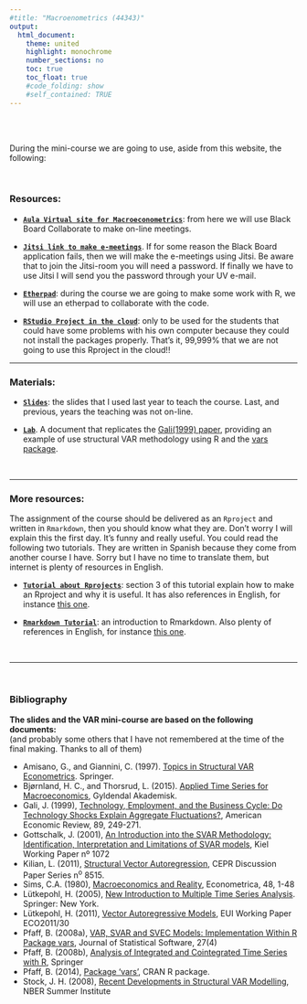 ```yaml
---
#title: "Macroenometrics (44343)"
output:
  html_document:
    theme: united
    highlight: monochrome 
    number_sections: no
    toc: true
    toc_float: true
    #code_folding: show
    #self_contained: TRUE
---
```


<br><br>


During the mini-course we are going to use, aside from this website, the following:

<br>

### Resources:

- [**`Aula Virtual site for Macroeconometrics`**](https://aulavirtual.uv.es/course/view.php?id=9759): from here we will use Black Board Collaborate to make on-line meetings. 


- [**`Jitsi link to make e-meetings`**](https://meet.jit.si/VAR-models). If for some reason the Black Board application fails, then we will make the e-meetings using Jitsi. Be aware that to join the Jitsi-room you will need a password. If finally we have to use Jitsi I will send you the password through your UV e-mail.


- [**`Etherpad`**](https://etherpad.wikimedia.org/p/var_18): during the course we are going to make some work with R, we will use an etherpad to collaborate with the code.

- [**`RStudio Project in the cloud`**](https://rstudio.cloud/project/1142842): only to be used for the students that could have some problems with his own computer because they could not install the packages properly. That's it, 99,999% that we are not going to use this Rproject in the cloud!!


----------------------

### Materials:

- [**`Slides`**](https://perezp44.github.io/VAR-models-web/03-Slides.html): the slides that I used last year to teach the course. Last, and previous, years the teaching was not on-line.

- [**`Lab`**](https://perezp44.github.io/VAR-models-web/04-Lab-Gali.html). A document that replicates the [Gali(1999) paper](http://www.crei.cat/wp-content/uploads/users/pages/jgaer99.pdf), providing an example of use structural VAR methodology using R and the [vars package](http://cran.r-project.org/web/packages/vars/vars.pdf).

<br>

----------------------

### More resources:

The assignment of the course should be delivered as an `Rproject` and written in `Rmarkdown`, then you should know what they are. Don't worry I will explain this the first day. It's funny and really useful. You could read the following two tutorials. They are written in Spanish because they come from another course I have. Sorry but I have no time to translate them, but internet is plenty of resources in English.

- [**`Tutorial about Rprojects`**](https://perezp44.github.io/VAR-models-web/tt_01_primeros_pasos-con-R.html): section 3 of this tutorial explain how to make an Rproject and why it is useful. It has also references in English, for instance [this one](https://rmd4sci.njtierney.com/workflow.html).



- [**`Rmarkdown Tutorial`**](https://perezp44.github.io/VAR-models-web/tt_02_Rmarkdown.html): an introduction to Rmarkdown. Also plenty of references in English, for instance [this one](https://rmd4sci.njtierney.com/).

<br>

----------------------


<br>


### Bibliography

**The slides and the VAR mini-course are based on the following documents:**  
(and probably some others that I have not remembered at the time of the final making. Thanks to all of them)


- Amisano, G., and Giannini, C. (1997). [Topics in Structural VAR Econometrics](http://www.springer.com/gp/book/9783662027578). Springer. 
- Bjørnland, H. C., and Thorsrud, L. (2015). [Applied Time Series for Macroeconomics](http://www.gyldendal.no/Faglitteratur/OEkonomi-og-administrasjon/Samfunnsoekonomi/Applied-time-series-for-macroeconomics-2.-utg),  Gyldendal Akademisk. 
- Gali, J. (1999), [Technology, Employment, and the Business Cycle: Do Technology Shocks
Explain Aggregate Fluctuations?](http://crei.cat/people/gali/jgaer99.pdf), American Economic Review, 89, 249-271.
- Gottschalk, J. (2001), [An Introduction into the SVAR Methodology: Identification, Interpretation and Limitations of SVAR models](https://www.ifw-members.ifw-kiel.de/publications/an-introduction-into-the-svar-methodology-identification-interpretation-and-limitations-of-svar-models/kap1072.pdf), Kiel Working Paper nº 1072
- Kilian, L. (2011),  [Structural Vector Autoregression](https://ideas.repec.org/p/cpr/ceprdp/8515.html), CEPR Discussion Paper Series n^o^ 8515.
- Sims, C.A. (1980), [Macroeconomics and Reality](https://ideas.repec.org/a/ecm/emetrp/v48y1980i1p1-48.html), Econometrica, 48, 1-48
- Lütkepohl, H. (2005), [New Introduction to Multiple Time Series Analysis](http://www.springer.com/gp/book/9783540401728). Springer: New York.
- Lütkepohl, H. (2011), [Vector Autoregressive Models](http://cadmus.eui.eu/bitstream/handle/1814/19354/ECO_2011_30.pdf), EUI Working Paper ECO2011/30
- Pfaff, B. (2008a), [VAR, SVAR and SVEC Models: Implementation Within R Package vars](http://www.jstatsoft.org/v27/i04/paper), Journal of Statistical Software, 27(4)
- Pfaff, B. (2008b), [Analysis of Integrated and Cointegrated Time Series with R](http://www.springer.com/gp/book/9780387759661), Springer
- Pfaff, B. (2014), [Package 'vars'](http://cran.r-project.org/web/packages/vars/vars.pdf), CRAN R package.
- Stock, J. H. (2008), [Recent Developments in Structural VAR Modelling](http://www.nber.org/WNE/slides7-14-08/Lecture7.pdf), NBER Summer Institute


<br><br><br><br>
